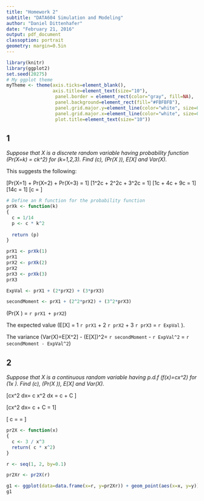 ```yaml
---
title: "Homework 2"
subtitle: "DATA604 Simulation and Modeling"
author: "Daniel Dittenhafer"
date: "February 21, 2016"
output: pdf_document
classoption: portrait
geometry: margin=0.5in
---
```

```r
library(knitr)
library(ggplot2)
set.seed(20275)
# My ggplot theme
myTheme <- theme(axis.ticks=element_blank(),
                 axis.title=element_text(size="10"),
                  panel.border = element_rect(color="gray", fill=NA), 
                  panel.background=element_rect(fill="#FBFBFB"), 
                  panel.grid.major.y=element_line(color="white", size=0.5), 
                  panel.grid.major.x=element_line(color="white", size=0.5),
                  plot.title=element_text(size="10"))
```

## 1

*Suppose that X is a discrete random variable having probability function \(Pr(X=k) = ck^2\) for \(k=1,2,3\). Find \(c\), \(Pr(X \leq 2)\), E[X] and Var(X).*

This suggests the following:

\[Pr(X=1) + Pr(X=2) + Pr(X=3) = 1\]
\[1^2c + 2^2c + 3^2c = 1\]
\[1c + 4c + 9c = 1\]
\[14c = 1\]
\[c = \frac{1}{14}\]

```r
# Define an R function for the probability function
prXk <- function(k)
{
  c = 1/14
  p <- c * k^2
  
  return (p)
}

prX1 <- prXk(1)
prX1
prX2 <- prXk(2)
prX2
prX3 <- prXk(3)
prX3

ExpVal <- prX1 + (2*prX2) + (3*prX3)

secondMoment <- prX1 + (2^2*prX2) + (3^2*prX3)
```

\(Pr(X \leq 2) = `r prX1 + prX2`\)

The expected value \(E[X] = 1 \times `r prX1` + 2 \times `r prX2` + 3 \times `r prX3` = `r ExpVal` \).

The variance \(Var(X)=E[X^2] - (E[X])^2= `r secondMoment` -  `r ExpVal^2` = `r secondMoment - ExpVal^2`\)

## 2

*Suppose that X is a continuous random variable having p.d.f \(f(x)=cx^2\) for \(1\leq x \leq 2\). Find \(c\), \(Pr(X \geq 1)\), E[X] and Var(X).*

\[\int cx^2 dx= c \int x^2 dx = c \times \frac{x^3}{3} + C \]

\[\int cx^2 dx= c \times \frac{x^3}{3} + C = 1\]

\[ c = \frac{3 \times 1}{x^3} = \frac{3}{x^3} \]




```r
pr2X <- function(x)
{
  c <- 3 / x^3
  return( c * x^2)
}

r <- seq(1, 2, by=0.1)

pr2Xr <- pr2X(r)

g1 <- ggplot(data=data.frame(x=r, y=pr2Xr)) + geom_point(aes(x=x, y=y))
g1

```